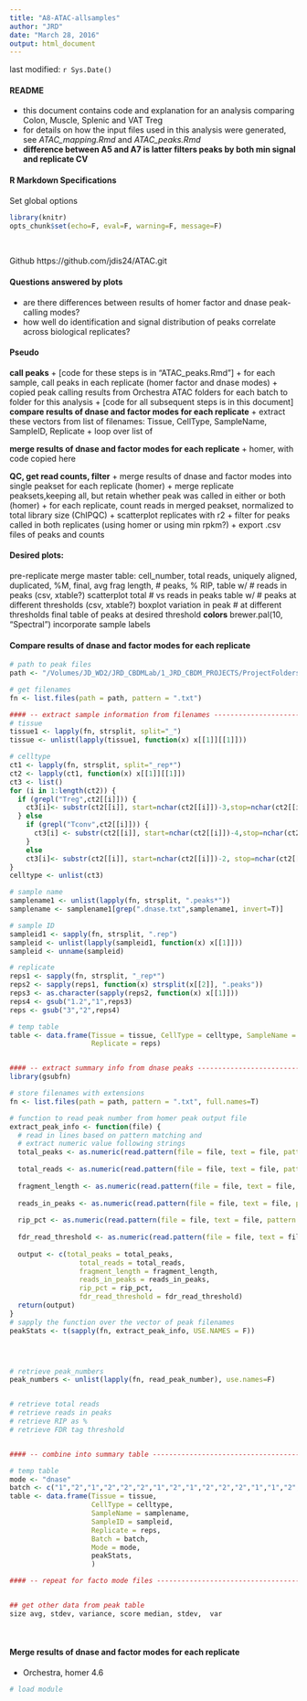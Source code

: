 ```yaml
---
title: "A8-ATAC-allsamples"
author: "JRD"
date: "March 28, 2016"
output: html_document
---
```


last modified: `r Sys.Date()`
<br>    

#### README
+ this document contains code and explanation for an analysis comparing Colon, Muscle, Splenic and VAT Treg
+ for details on how the input files used in this analysis were generated, see *ATAC_mapping.Rmd* and *ATAC_peaks.Rmd*
+ **difference between A5 and A7 is latter filters peaks by both min signal and replicate CV**
<br>    


#### R Markdown Specifications
Set global options
```r
library(knitr)
opts_chunk$set(echo=F, eval=F, warning=F, message=F)
```
<br>    

Github
https://github.com/jdis24/ATAC.git
<br> 


#### Questions answered by plots
+ are there differences between results of homer factor and dnase peak-calling modes?
+ how well do identification and signal distribution of peaks correlate across biological replicates?


#### Pseudo
**call peaks**
+ [code for these steps is in "ATAC_peaks.Rmd"]
+ for each sample, call peaks in each replicate (homer factor and dnase modes)
+ copied peak calling results from Orchestra ATAC folders for each batch to folder for this analysis
+ [code for all subsequent steps is in this document]
**compare results of dnase and factor modes for each replicate**
+ extract these vectors from list of filenames: Tissue, CellType, SampleName, SampleID, Replicate
+ loop over list of 


**merge results of dnase and factor modes for each replicate**
+ homer, with code copied here

**QC, get read counts, filter**
+ merge results  of dnase and factor modes into single peakset for each replicate (homer)
+ merge replicate peaksets,keeping all, but retain whether peak was called in either or both (homer)
+ for each replicate, count reads in merged peakset, normalized to total library size (ChIPQC)
+ scatterplot replicates with r2
+ filter for peaks called in both replicates (using homer or using min rpkm?)
+ export .csv files of peaks and counts


#### Desired plots:
pre-replicate merge
master table: cell_number, total reads, uniquely aligned, duplicated, %M, final, avg frag length, # peaks, % RIP, 
table w/ # reads in peaks (csv, xtable?)
scatterplot total # vs reads in peaks
table w/ # peaks at different thresholds (csv, xtable?)
boxplot variation in peak # at different thresholds
final table of peaks at desired threshold
**colors** 
brewer.pal(10, "Spectral")
incorporate sample labels 
<br> 


#### Compare results of dnase and factor modes for each replicate
```r
# path to peak files
path <- "/Volumes/JD_WD2/JRD_CBDMLab/1_JRD_CBDM_PROJECTS/ProjectFolders/T-TregEpigenome/Data/1_Experimental/ATAC/Analyses/A8-all-samples/peaks/dnaseMode/"

# get filenames
fn <- list.files(path = path, pattern = ".txt")

#### -- extract sample information from filenames ----------------------------------------------------------------
# tissue
tissue1 <- lapply(fn, strsplit, split="_")
tissue <- unlist(lapply(tissue1, function(x) x[[1]][[1]]))

# celltype
ct1 <- lapply(fn, strsplit, split="_rep*")
ct2 <- lapply(ct1, function(x) x[[1]][[1]])
ct3 <- list()
for (i in 1:length(ct2)) {
  if (grepl("Treg",ct2[[i]])) {
    ct3[i]<- substr(ct2[[i]], start=nchar(ct2[[i]])-3,stop=nchar(ct2[[i]]))
  } else
    if (grepl("Tconv",ct2[[i]])) {
      ct3[i] <- substr(ct2[[i]], start=nchar(ct2[[i]])-4,stop=nchar(ct2[[i]]))
    }
    else
    ct3[i]<- substr(ct2[[i]], start=nchar(ct2[[i]])-2, stop=nchar(ct2[[i]]))
}
celltype <- unlist(ct3)

# sample name
samplename1 <- unlist(lapply(fn, strsplit, ".peaks*"))
samplename <- samplename1[grep(".dnase.txt",samplename1, invert=T)]

# sample ID
sampleid1 <- sapply(fn, strsplit, ".rep")
sampleid <- unlist(lapply(sampleid1, function(x) x[[1]]))
sampleid <- unname(sampleid)

# replicate
reps1 <- sapply(fn, strsplit, "_rep*")
reps2 <- sapply(reps1, function(x) strsplit(x[[2]], ".peaks"))
reps3 <- as.character(sapply(reps2, function(x) x[[1]]))
reps4 <- gsub("1.2","1",reps3)
reps <- gsub("3","2",reps4)

# temp table
table <- data.frame(Tissue = tissue, CellType = celltype, SampleName = samplename, SampleID = sampleid,
                    Replicate = reps)


#### -- extract summary info from dnase peaks --------------------------------------------------------------------
library(gsubfn)

# store filenames with extensions
fn <- list.files(path = path, pattern = ".txt", full.names=T)

# function to read peak number from homer peak output file
extract_peak_info <- function(file) {
  # read in lines based on pattern matching and  
  # extract numeric value following strings
  total_peaks <- as.numeric(read.pattern(file = file, text = file, pattern = "total peaks = *(\\d+)"))
  
  total_reads <- as.numeric(read.pattern(file = file, text = file, pattern = "Total tags = *(\\d+)"))
  
  fragment_length <- as.numeric(read.pattern(file = file, text = file, pattern = "fragment length = *(\\d+)"))
  
  reads_in_peaks <- as.numeric(read.pattern(file = file, text = file, pattern = "Total tags in peaks = *(\\d+)"))
  
  rip_pct <- as.numeric(read.pattern(file = file, text = file, pattern = "Approximate IP efficiency = *(\\d+.\\d+)"))
  
  fdr_read_threshold <- as.numeric(read.pattern(file = file, text = file, pattern = "FDR tag threshold = *(\\d+)"))
  
  output <- c(total_peaks = total_peaks, 
                 total_reads = total_reads,
                 fragment_length = fragment_length,
                 reads_in_peaks = reads_in_peaks,
                 rip_pct = rip_pct,
                 fdr_read_threshold = fdr_read_threshold)
  return(output)
}
# sapply the function over the vector of peak filenames
peakStats <- t(sapply(fn, extract_peak_info, USE.NAMES = F))




# retrieve peak_numbers
peak_numbers <- unlist(lapply(fn, read_peak_number), use.names=F)


# retrieve total reads
# retrieve reads in peaks
# retrieve RIP as %
# retrieve FDR tag threshold


#### -- combine into summary table ------------------------------------------------------------------------------

# temp table
mode <- "dnase"
batch <- c("1","2","1","2","2","2","1","2","1","2","2","2","1","1","2","2","2","2","1","1")
table <- data.frame(Tissue = tissue, 
                    CellType = celltype, 
                    SampleName = samplename, 
                    SampleID = sampleid,
                    Replicate = reps, 
                    Batch = batch,
                    Mode = mode,
                    peakStats,
                    )

#### -- repeat for facto mode files ------------------------------------------------------------------------------


## get other data from peak table 
size avg, stdev, variance, score median, stdev,  var


```
<br>


#### Merge results of dnase and factor modes for each replicate
+ Orchestra, homer 4.6
```r
# load module 

```
<br>



